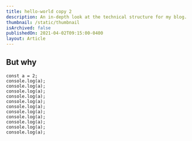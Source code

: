 ```yaml
---
title: hello-world copy 2
description: An in-depth look at the technical structure for my blog.
thumbnail: /static/thumbnail
isArchived: false
publishedOn: 2021-04-02T09:15:00-0400
layout: Article
---
```


## But why

<Example title={title} />

```js{1,3,5-7}:title
const a = 2;
console.log(a);
console.log(a);
console.log(a);
console.log(a);
console.log(a);
console.log(a);
console.log(a);
console.log(a);
console.log(a);
console.log(a);
console.log(a);
```
